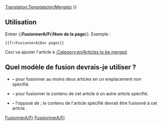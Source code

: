 [[Translation:Template/en/Mergeto]]
<noinclude></noinclude>
{{en/ambox| type  = move
| image = mergeto.png
| text  =  {{#IF: {{{1|}}} |Il a été suggéré que le contenu de cet article soit <span class="plainlinks">[http://fr.wikipedia.org/wiki/Wikip%C3%A9dia:Pages_%C3%A0_fusionner fusionné]</span> à <!--
                            --> ''[[:en/{{NAMESPACE}}/{{{1}}}|{{{1}}}]]''. ([[:en/{{NAMESPACE}} talk/{{{1}}}|Discuster]]) | Aucun non de page n'a été donné. Corrigez cela ou supprimez ce modèle.
}} }}<includeonly>{{{2|[[Category:en/Articles to be merged|{{PAGENAME}}]]}}}</includeonly><noinclude>

==Utilisation==
Entrer <nowiki>{{</nowiki>'''FusionnerA/Fr'''|'''Nom de la page'''<nowiki>}}</nowiki>. Exemple :
<pre>{{fr/FusionnerA|Des pages}}</pre>
Ceci va ajouter l'article à [[:Category:en/Articles to be merged]].

== Quel modèle de fusion devrais-je utiliser ? ==
* {{en/s|Fusionner/Fr}} &ndash; pour fusionner au moins deux articles en un emplacement non spécifié.
* {{en/s|FusionnerA/Fr}} &ndash; pour fusionner le contenu de cet article ''à'' un autre article spécifié.
* {{en/s|FusionnerDepuis/Fr}} &ndash; l'opposé de {{en/s|FusionnerA/Fr}}; le contenu de l'article spécifié devrait être fusionné à cet article .

[[Category:fr/Modèles|FusionnerA/Fr]][[Category:fr/Infobox|FussionnerA/Fr]]</noinclude>